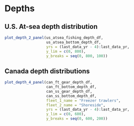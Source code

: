 # Depths

## U.S. At-sea depth distribution
```r

plot_depth_2_panel(us_atsea_fishing_depth_df,
                   us_atsea_bottom_depth_df,
                   yrs = (last_data_yr - 4):last_data_yr,
                   y_lim = c(0, 800),
                   y_breaks = seq(0, 800, 100))
```

## Canada depth distributions
```r

plot_depth_4_panel(can_ft_gear_depth_df,
                   can_ft_bottom_depth_df,
                   can_ss_gear_depth_df,
                   can_ss_bottom_depth_df,
                   fleet_1_name = "Freezer trawlers",
                   fleet_2_name = "Shoreside",
                   yrs = (last_data_yr - 4):last_data_yr,
                   y_lim = c(0, 600),
                   y_breaks = seq(0, 600, 200))
```

